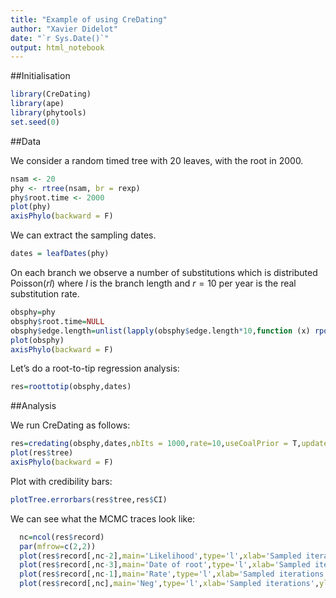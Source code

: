 ```yaml
---
title: "Example of using CreDating"
author: "Xavier Didelot"
date: "`r Sys.Date()`"
output: html_notebook
---
```


##Initialisation

```r
library(CreDating)
library(ape)
library(phytools)
set.seed(0)
```

##Data

We consider a random timed tree with 20 leaves, with the root in 2000. 

```r
nsam <- 20
phy <- rtree(nsam, br = rexp)
phy$root.time <- 2000
plot(phy)
axisPhylo(backward = F)
```

We can extract the sampling dates.
```r
dates = leafDates(phy)
```

On each branch we observe a number of substitutions which is distributed $\mathrm{Poisson}(rl)$
where $l$ is the branch length and 
$r=10$ per year is the real substitution rate.
```r
obsphy=phy
obsphy$root.time=NULL
obsphy$edge.length=unlist(lapply(obsphy$edge.length*10,function (x) rpois(1,x)))
plot(obsphy)
axisPhylo(backward = F)
```

Let's do a root-to-tip regression analysis:

```r
res=roottotip(obsphy,dates)
```

##Analysis

We run CreDating as follows:

```r
res=credating(obsphy,dates,nbIts = 1000,rate=10,useCoalPrior = T,updateRate = 2, updateNeg = T)
plot(res$tree)
axisPhylo(backward = F)
```
Plot with credibility bars:
```r
plotTree.errorbars(res$tree,res$CI)
```


We can see what the MCMC traces look like:

```r
  nc=ncol(res$record)
  par(mfrow=c(2,2))
  plot(res$record[,nc-2],main='Likelihood',type='l',xlab='Sampled iterations',ylab='')
  plot(res$record[,nc-3],main='Date of root',type='l',xlab='Sampled iterations',ylab='')
  plot(res$record[,nc-1],main='Rate',type='l',xlab='Sampled iterations',ylab='')
  plot(res$record[,nc],main='Neg',type='l',xlab='Sampled iterations',ylab='')
```
